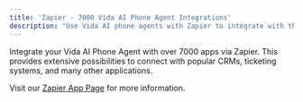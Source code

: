 ```yaml
---
title: 'Zapier - 7000 Vida AI Phone Agent Integrations'
description: "Use Vida AI phone agents with Zapier to integrate with thousands of apps!"
---
```


Integrate your Vida AI Phone Agent with over 7000 apps via Zapier. This provides extensive possibilities to connect with popular CRMs, ticketing systems, and many other applications.

<div id="zapier-container" class="zapier-container"></div>

Visit our [Zapier App Page](https://zapier.com/apps/vida/integrations) for more information.